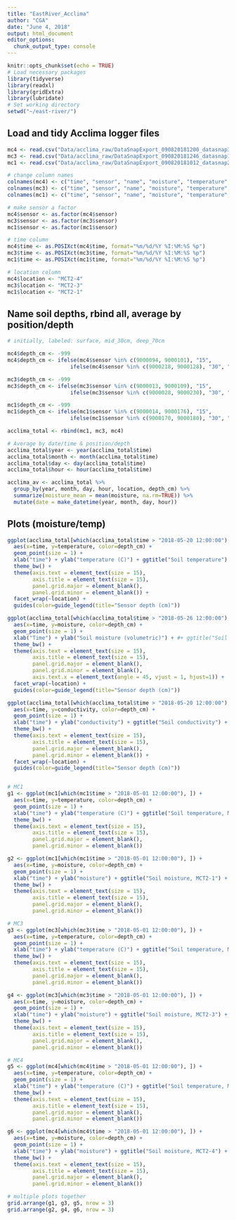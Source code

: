 ```yaml
---
title: "EastRiver_Acclima"
author: "CGA"
date: "June 4, 2018"
output: html_document
editor_options: 
  chunk_output_type: console
---
```


```r
knitr::opts_chunk$set(echo = TRUE)
# Load necessary packages
library(tidyverse)
library(readxl)
library(gridExtra)
library(lubridate)
# Set working directory
setwd("~/east-river/")
```

## Load and tidy Acclima logger files
```r
mc4 <- read.csv("Data/acclima_raw/DataSnapExport_090820181200_datasnap3_mc4.csv")
mc3 <- read.csv("Data/acclima_raw/DataSnapExport_090820181246_datasnap1_mc3.csv")
mc1 <- read.csv("Data/acclima_raw/DataSnapExport_090820181012_datasnap2_mc1.csv")

# change column names
colnames(mc4) <- c("time", "sensor", "name", "moisture", "temperature", "permittivity", "conductivity", "ec", "datasnap")
colnames(mc3) <- c("time", "sensor", "name", "moisture", "temperature", "permittivity", "conductivity", "ec", "datasnap")
colnames(mc1) <- c("time", "sensor", "name", "moisture", "temperature", "permittivity", "conductivity", "ec", "datasnap")

# make sensor a factor
mc4$sensor <- as.factor(mc4$sensor)
mc3$sensor <- as.factor(mc3$sensor)
mc1$sensor <- as.factor(mc1$sensor)

# time column
mc4$time <- as.POSIXct(mc4$time, format="%m/%d/%Y %I:%M:%S %p")
mc3$time <- as.POSIXct(mc3$time, format="%m/%d/%Y %I:%M:%S %p")
mc1$time <- as.POSIXct(mc1$time, format="%m/%d/%Y %I:%M:%S %p")

# location column
mc4$location <- "MCT2-4"
mc3$location <- "MCT2-3"
mc1$location <- "MCT2-1"
```


## Name soil depths, rbind all, average by position/depth
```r
# initially, labeled: surface, mid_30cm, deep_70cm

mc4$depth_cm <- -999
mc4$depth_cm <- ifelse(mc4$sensor %in% c(9000094, 9000101), "15",
                    ifelse(mc4$sensor %in% c(9000218, 9000128), "30", "70"))

mc3$depth_cm <- -999
mc3$depth_cm <- ifelse(mc3$sensor %in% c(9000013, 9000109), "15",
                    ifelse(mc3$sensor %in% c(9000028, 9000230), "30", "70"))

mc1$depth_cm <- -999
mc1$depth_cm <- ifelse(mc1$sensor %in% c(9000014, 9000176), "15",
                    ifelse(mc1$sensor %in% c(9000170, 9000180), "30", "70"))

acclima_total <- rbind(mc1, mc3, mc4)

# Average by date/time & position/depth
acclima_total$year <- year(acclima_total$time)
acclima_total$month <- month(acclima_total$time)
acclima_total$day <- day(acclima_total$time)
acclima_total$hour <- hour(acclima_total$time)

acclima_av <- acclima_total %>%
  group_by(year, month, day, hour, location, depth_cm) %>%
  summarize(moisture_mean = mean(moisture, na.rm=TRUE)) %>%
  mutate(date = make_datetime(year, month, day, hour))

```


## Plots (moisture/temp)
```r
ggplot(acclima_total[which(acclima_total$time > "2018-05-20 12:00:00"), ]) +
  aes(x=time, y=temperature, color=depth_cm) +
  geom_point(size = 1) +
  xlab("time") + ylab("temperature (C)") + ggtitle("Soil temperature") +
  theme_bw() +
  theme(axis.text = element_text(size = 15),
        axis.title = element_text(size = 15),
        panel.grid.major = element_blank(),
        panel.grid.minor = element_blank()) +
  facet_wrap(~location) +
  guides(color=guide_legend(title="Sensor depth (cm)"))

ggplot(acclima_total[which(acclima_total$time > "2018-05-26 12:00:00"), ]) +
  aes(x=time, y=moisture, color=depth_cm) +
  geom_point(size = 1) +
  xlab("Time") + ylab("Soil moisture (volumetric)") + #+ ggtitle("Soil moisture") +
  theme_bw() +
  theme(axis.text = element_text(size = 15),
        axis.title = element_text(size = 15),
        panel.grid.major = element_blank(),
        panel.grid.minor = element_blank(),
        axis.text.x = element_text(angle = 45, vjust = 1, hjust=1)) +
  facet_wrap(~location) +
  guides(color=guide_legend(title="Sensor depth (cm)"))

ggplot(acclima_total[which(acclima_total$time > "2018-05-20 12:00:00"), ]) +
  aes(x=time, y=conductivity, color=depth_cm) +
  geom_point(size = 1) +
  xlab("time") + ylab("conductivity") + ggtitle("Soil conductivity") +
  theme_bw() +
  theme(axis.text = element_text(size = 15),
        axis.title = element_text(size = 15),
        panel.grid.major = element_blank(),
        panel.grid.minor = element_blank()) +
  facet_wrap(~location) +
  guides(color=guide_legend(title="Sensor depth (cm)"))


# MC1
g1 <- ggplot(mc1[which(mc1$time > "2018-05-01 12:00:00"), ]) +
  aes(x=time, y=temperature, color=depth_cm) +
  geom_point(size = 1) +
  xlab("time") + ylab("temperature (C)") + ggtitle("Soil temperature, MCT2-1") +
  theme_bw() +
  theme(axis.text = element_text(size = 15),
        axis.title = element_text(size = 15),
        panel.grid.major = element_blank(),
        panel.grid.minor = element_blank())

g2 <- ggplot(mc1[which(mc1$time > "2018-05-01 12:00:00"), ]) +
  aes(x=time, y=moisture, color=depth_cm) +
  geom_point(size = 1) +
  xlab("time") + ylab("moisture") + ggtitle("Soil moisture, MCT2-1") +
  theme_bw() +
  theme(axis.text = element_text(size = 15),
        axis.title = element_text(size = 15),
        panel.grid.major = element_blank(),
        panel.grid.minor = element_blank())

# MC3
g3 <- ggplot(mc3[which(mc3$time > "2018-05-01 12:00:00"), ]) +
  aes(x=time, y=temperature, color=depth_cm) +
  geom_point(size = 1) +
  xlab("time") + ylab("temperature (C)") + ggtitle("Soil temperature, MCT2-3") +
  theme_bw() +
  theme(axis.text = element_text(size = 15),
        axis.title = element_text(size = 15),
        panel.grid.major = element_blank(),
        panel.grid.minor = element_blank())

g4 <- ggplot(mc3[which(mc3$time > "2018-05-01 12:00:00"), ]) +
  aes(x=time, y=moisture, color=depth_cm) +
  geom_point(size = 1) +
  xlab("time") + ylab("moisture") + ggtitle("Soil moisture, MCT2-3") +
  theme_bw() +
  theme(axis.text = element_text(size = 15),
        axis.title = element_text(size = 15),
        panel.grid.major = element_blank(),
        panel.grid.minor = element_blank())

# MC4
g5 <- ggplot(mc4[which(mc4$time > "2018-05-01 12:00:00"), ]) +
  aes(x=time, y=temperature, color=depth_cm) +
  geom_point(size = 1) +
  xlab("time") + ylab("temperature (C)") + ggtitle("Soil temperature, MCT2-4") +
  theme_bw() +
  theme(axis.text = element_text(size = 15),
        axis.title = element_text(size = 15),
        panel.grid.major = element_blank(),
        panel.grid.minor = element_blank())

g6 <- ggplot(mc4[which(mc4$time > "2018-05-01 12:00:00"), ]) +
  aes(x=time, y=moisture, color=depth_cm) +
  geom_point(size = 1) +
  xlab("time") + ylab("moisture") + ggtitle("Soil moisture, MCT2-4") +
  theme_bw() +
  theme(axis.text = element_text(size = 15),
        axis.title = element_text(size = 15),
        panel.grid.major = element_blank(),
        panel.grid.minor = element_blank())

# multiple plots together
grid.arrange(g1, g3, g5, nrow = 3)
grid.arrange(g2, g4, g6, nrow = 3)
```